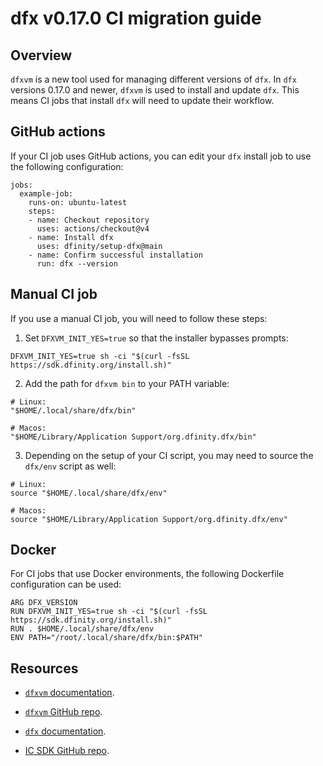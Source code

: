 # dfx v0.17.0 CI migration guide

## Overview

`dfxvm` is a new tool used for managing different versions of `dfx`. In `dfx` versions 0.17.0 and newer, `dfxvm` is used to install and update `dfx`. This means CI jobs that install `dfx` will need to update their workflow.

## GitHub actions

If your CI job uses GitHub actions, you can edit your `dfx` install job to use the following configuration:

```
jobs:
  example-job:
    runs-on: ubuntu-latest
    steps:
    - name: Checkout repository
      uses: actions/checkout@v4
    - name: Install dfx
      uses: dfinity/setup-dfx@main
    - name: Confirm successful installation
      run: dfx --version
```

## Manual CI job

If you use a manual CI job, you will need to follow these steps:

1. Set `DFXVM_INIT_YES=true` so that the installer bypasses prompts:

```
DFXVM_INIT_YES=true sh -ci "$(curl -fsSL https://sdk.dfinity.org/install.sh)"
```

2. Add the path for `dfxvm bin` to your PATH variable:

```
# Linux:
"$HOME/.local/share/dfx/bin"

# Macos:
"$HOME/Library/Application Support/org.dfinity.dfx/bin"
```

3. Depending on the setup of your CI script, you may need to source the `dfx/env` script as well:

```
# Linux:
source "$HOME/.local/share/dfx/env"

# Macos:
source "$HOME/Library/Application Support/org.dfinity.dfx/env"
```

## Docker

For CI jobs that use Docker environments, the following Dockerfile configuration can be used:

```
ARG DFX_VERSION
RUN DFXVM_INIT_YES=true sh -ci "$(curl -fsSL https://sdk.dfinity.org/install.sh)"
RUN . $HOME/.local/share/dfx/env
ENV PATH="/root/.local/share/dfx/bin:$PATH"
```

## Resources

- [`dfxvm` documentation](/docs/current/developer-docs/developer-tools/cli-tools/dfxvm/docs/cli-reference/dfxvm/dfxvm-install).

- [`dfxvm` GitHub repo](https://github.com/dfinity/dfxvm).

- [`dfx` documentation](/docs/current/developer-docs/developer-tools/cli-tools/cli-reference/).

- [IC SDK GitHub repo](https://github.com/dfinity/sdk).

